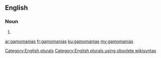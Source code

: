 ==English==

===Noun===
{{head|en}}

# {{plural of|gamomania}}

[[Category:English plurals]][[Category:English plurals using obsolete wikisyntax]]

[[ar:gamomanias]]
[[fr:gamomanias]]
[[ku:gamomanias]]
[[my:gamomanias]]